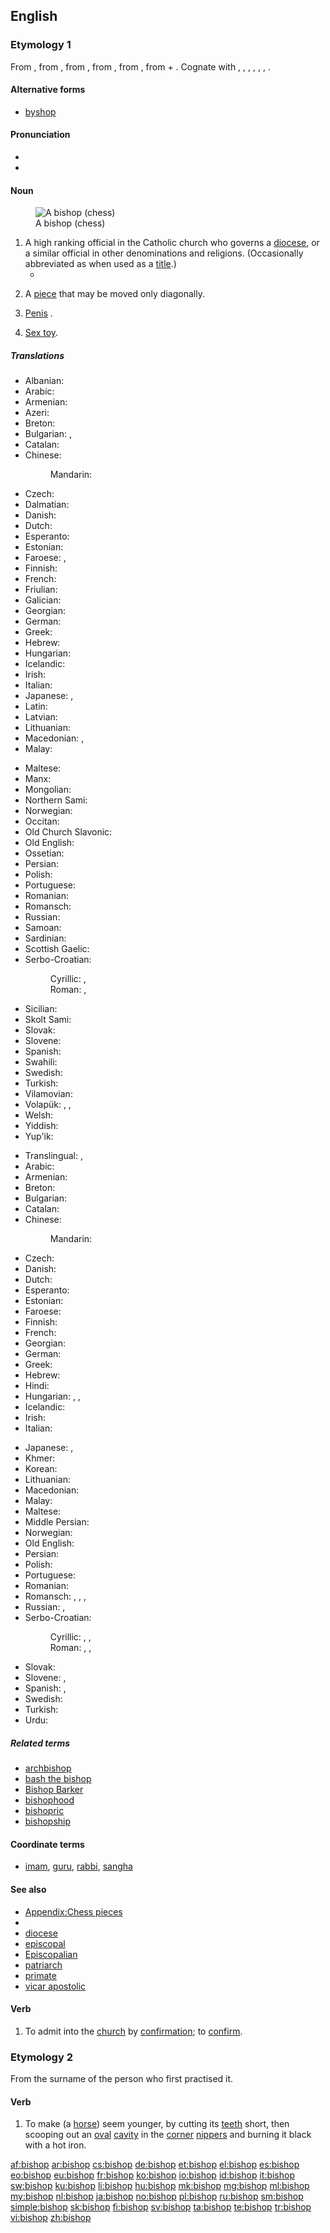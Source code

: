 ==English==

===Etymology 1===
From {{etyl|enm|en}} {{term|bishop|lang=enm}}, from {{etyl|ang|en}} {{term|biscop||bishop|lang=ang}}, from {{etyl|VL.|en}} {{term/t|la|*biscopus}}, from {{etyl|la|en}} {{term|episcopus||overseer, supervisor|lang=la}}, from {{etyl|grc|en}} {{term|ἐπίσκοπος||overseer|tr=episkopos|lang=grc}}, from {{term|ἐπί||over|tr=epi|lang=grc}} + {{term|σκοπέω||I examine|tr=skopeō|lang=grc}}. Cognate with {{etyl|fy|-}} {{term|biskop||bishop|lang=fy}}, {{etyl|nl|-}} {{term|bisschop||bishop|lang=nl}}, {{etyl|de|-}} {{term|Bischof||bishop|lang=de}}, {{etyl|sv|-}} {{term|biskop||bishop|lang=sv}}, {{etyl|no|-}} {{term|biskop||bishop|lang=no}}, {{etyl|is|-}} {{term|biskup||bishop|lang=is}}, {{etyl|got|-}} {{term|||tr=aipiskaupus|bishop|lang=got}}.

====Alternative forms====
* [[byshop]] {{qualifier|obsolete}}

====Pronunciation====
* {{IPA|/ˈbɪʃəp/}}
* {{audio|En-us-bishop.ogg|Audio (US)}}

====Noun====
{{en-noun}}
{{wikipedia|Bishop}}
[[File:Chess bishop 0970.jpg|thumb|A {{pedlink|Staunton|w=Staunton chess set}} bishop (chess)]]
# A high ranking official in the Catholic church who governs a [[diocese]], or a similar official in other denominations and religions. (Occasionally abbreviated as {{term|Bp.|lang=en}} when used as a [[title]].)
#*{{quote-book|year=1918|author={{w|W. B. Maxwell}}|chapter=3
|title=[http://openlibrary.org/works/OL1097634W The Mirror and the Lamp]
|passage=One saint's day in mid-term a certain newly appointed suffragan-'''bishop''' came to the school chapel, and there preached on “The Inner Life.”}}
# {{context|chess|lang=en}} A [[piece]] that may be moved only diagonally.
#: {{usex|The '''bishop''' is confined to squares of a single color.|lang=en}}
# {{context|slang|lang=en}} [[penis|Penis]] {{qualifier|see [[bash the bishop]]}}.
# {{rfv-sense}} {{context|slang|lang=en}} [[sex toy|Sex toy]].

=====Translations=====
{{trans-top|church official}}
* Albanian: {{t-|sq|peshkop}}
* Arabic: {{t-|ar|أسقف|tr='úsquf|sc=Arab}}
* Armenian: {{t-|hy|եպիսկոպոս|tr=episkopos|sc=Armn}}
* Azeri: {{t-|az|yepiskop}}
* Breton: {{t+|br|eskob|m}}
* Bulgarian: {{t+|bg|епископ|m|tr=episkop|sc=Cyrl}}, {{t+|bg|владика|m|tr=vladika|sc=Cyrl}}
* Catalan: {{t-|ca|bisbe|m}}
* Chinese:
*: Mandarin: {{t|cmn|主教|tr=zhǔjiào|sc=Hani}}
* Czech: {{t-|cs|biskup|m}}
* Dalmatian: {{tø|dlm|pascu|m}}
* Danish: {{t-|da|biskop|c}}
* Dutch: {{t+|nl|bisschop|m}}
* Esperanto: {{t-|eo|episkopo}}
* Estonian: {{t-|et|piiskop}}
* Faroese: {{t-|fo|biskupur|m}}, {{t-|fo|bispur|m}}
* Finnish: {{t+|fi|piispa}}
* French: {{t+|fr|évêque|m}}
* Friulian: {{tø|fur|vescul|m}}
* Galician: {{t-|gl|bispo|m}}
* Georgian: {{t-|ka|ეპისკოპოსი|tr=episkoposi|sc=Geor}}
* German: {{t+|de|Bischof|m}}
* Greek: {{t+|el|επίσκοπος|m|tr=epískopos|sc=Grek}}
* Hebrew: {{t+|he|בישוף|m|tr=bishof|sc=Hebr}}
* Hungarian: {{t+|hu|püspök}}
* Icelandic: {{t+|is|biskup|m}}
* Irish: {{t-|ga|easpag|m}}
* Italian: {{t+|it|vescovo|m}}
* Japanese: {{t-|ja|主教|tr=しゅきょう, shukyō}} {{qualifier|Orthodox and Anglican church}}, {{t-|ja|司教|tr=しきょう, shikyō}} {{qualifier|Catholic church}}
* Latin: {{t-|la|episcopus|m}}
* Latvian: {{t+|lv|bīskaps}}
* Lithuanian: {{t-|lt|vyskupas|m}}
* Macedonian: {{t-|mk|епископ|m|tr=épiskop|sc=Cyrl}}, {{t-|mk|бискуп|m|tr=bískup|sc=Cyrl}}
* Malay: {{t-|ms|biskop}}
{{trans-mid}}
* Maltese: {{t-|mt|isqof|m}}
* Manx: {{t-|gv|aspick|m}}
* Mongolian: {{t-|mn|хүрээний тэргүүн|sc=Cyrl}}
* Northern Sami: {{tø|se|bisma}}
* Norwegian: {{t+|no|biskop}}
* Occitan: {{t+|oc|avesque|m}}
* Old Church Slavonic: {{tø|cu|бискоупъ|m}}
* Old English: {{t-|ang|biscop|m}}
* Ossetian: {{tø|os|алчер|tr=alčer|sc=Cyrl}}
* Persian: {{t+|fa|اسقف|tr=osghof|sc=fa-Arab}}
* Polish: {{t+|pl|biskup|m}}
* Portuguese: {{t+|pt|bispo|m}}
* Romanian: {{t-|ro|episcop|m}}
* Romansch: {{t-|rm|uvestg|m}}
* Russian: {{t+|ru|епископ|m|tr=jepískop|sc=Cyrl}}
* Samoan: {{t-|sm|'epikopō}}
* Sardinian: {{t-|sc|obíscu|m}}
* Scottish Gaelic: {{t-|gd|easbaig|m}}
* Serbo-Croatian:
*: Cyrillic: {{t-|sh|епископ|m}}, {{t-|sh|бискуп|m}}
*: Roman: {{t-|sh|episkop|m}}, {{t-|sh|biskup|m}}
* Sicilian: {{t+|scn|vìscuvu|m}}
* Skolt Sami: {{tø|sms|aa´rhel}}
* Slovak: {{t-|sk|biskup|m}}
* Slovene: {{t+|sl|škòf|m}}
* Spanish: {{t+|es|obispo|m}}
* Swahili: {{t|sw|askofu}}
* Swedish: {{t+|sv|biskop|c}}
* Turkish: {{t+|tr|piskopos}}
* Vilamovian: {{tø|wym|bisküp}}
* Volapük: {{qualifier|male or female}} {{t+|vo|bijop}}, {{qualifier|male}} {{t-|vo|hibijop}}, {{qualifier|female}} {{t-|vo|jibijop}}
* Welsh: {{t-|cy|esgob|m}}
* Yiddish: {{t-|yi|ביסקופּ|m|tr=biskup|sc=Hebr}}
* Yup'ik: {{tø|esu|allgiliyaq}}
{{trans-bottom}}

{{trans-top|chess piece}}
* Translingual: {{tø|mul|♗}}, {{tø|mul|♝}}
* Arabic: {{t-|ar|فيل|m|tr=fiil|sc=Arab}}
* Armenian: {{t+|hy|փիղ|tr=p'iġ|sc=Armn}}
* Breton: {{t+|br|furlukin|m}}
* Bulgarian: {{t-|bg|офицер|m|sc=Cyrl}}
* Catalan: {{t-|ca|alfil|m}}
* Chinese:
*: Mandarin: {{t-|cmn|象|tr=xiàng|sc=Hani}}
* Czech: {{t-|cs|střelec|m}}
* Danish: {{t+|da|løber|c}}
* Dutch: {{t+|nl|loper|m}}
* Esperanto: {{t+|eo|kuriero}}
* Estonian: {{t-|et|oda}}
* Faroese: {{t-|fo|bispur|m}}
* Finnish: {{t+|fi|lähetti}}
* French: {{t+|fr|fou|m}}
* Georgian: {{t+|ka|კუ|tr=ku|sc=Geor}}
* German: {{t+|de|Läufer|m}}
* Greek: {{t+|el|αξιωματικός|m|tr=axiomatikós|sc=Grek}}
* Hebrew: {{t+|he|רץ|f|tr=ratz|sc=Hebr}}
* Hindi: {{t+|hi|ऊँट|m|tr=ū.nt'|sc=Deva}}
* Hungarian: {{t+|hu|futó}}, {{t+|hu|futár}}, {{t+|hu|bolond}}
* Icelandic: {{t+|is|biskup|m}}
* Irish: {{t-|ga|easpag|m}}
* Italian: {{t+|it|alfiere|m}}
{{trans-mid}}
* Japanese: {{t-|ja|ビショップ|tr=bishoppu}}, {{t-|ja|角行|tr=かくぎょう, kakugyō}}
* Khmer: {{t-|km|​គោល|tr=koul|sc=Khmr}}
* Korean: {{t-|ko|비숍|tr=bisyop|sc=Hang}}
* Lithuanian: {{t-|lt|rikis|m}}
* Macedonian: {{t-|mk|ловец|m|tr=lóvec|sc=Cyrl}}
* Malay: {{t-|ms|gajah}}
* Maltese: {{t-|mt|isqof|m}}
* Middle Persian: {{tø|pal|𐭯𐭩𐭫|tr=pīl|sc=Phli}}
* Norwegian: {{t+|no|løper|m}}
* Old English: {{t-|ang|biscop|m}}
* Persian: {{t+|fa|فیل|tr=fil|sc=fa-Arab}}
* Polish: {{t+|pl|goniec|m}}
* Portuguese: {{t+|pt|bispo|m}}
* Romanian: {{t+|ro|nebun|m}}
* Romansch: {{qualifier|Rumantsch Grischun, Sursilvan}} {{t-|rm|currider|m}}, {{qualifier|Sutsilvan}} {{t-|rm|curider|m}}, {{qualifier|Surmiran}} {{t-|rm|currier|m}}, {{qualifier|Puter, Vallader}} {{t-|rm|curridur|m}}
* Russian: {{t+|ru|слон|m|tr=slon|sc=Cyrl}}, {{t+|ru|офицер|m|tr=oficér|sc=Cyrl}} {{qualifier|informal}}
* Serbo-Croatian:
*: Cyrillic: {{t-|sh|ловац|m}}, {{t-|sh|тркач|m}}, {{t-|sh|лауфер|m}}
*: Roman: {{t-|sh|lovac|m}}, {{t-|sh|trkač|m}}, {{t-|sh|laufer|m}}
* Slovak: {{t-|sk|strelec|m}}
* Slovene: {{t-|sl|tekáč|m}}, {{t+|sl|lôvec|m}}
* Spanish: {{t+|es|alfil|m}}, {{t-|es|arfil|m}}
* Swedish: {{t+|sv|löpare|c}}
* Turkish: {{t+|tr|fil}}
* Urdu: {{t-|ur|اونٹ|m|tr=ū.nt'|sc=ur-Arab}}
{{trans-bottom}}

=====Related terms=====
* [[archbishop]]
* [[bash the bishop]]
* [[Bishop Barker]]
* [[bishophood]]
* [[bishopric]]
* [[bishopship]]

====Coordinate terms====
* [[imam]], [[guru]], [[rabbi]], [[sangha]]

====See also====
* [[Appendix:Chess pieces]]
* {{list:chess pieces/en}}
* [[diocese]]
* [[episcopal]]
* [[Episcopalian]]
* [[patriarch]]
* [[primate]]
* [[vicar apostolic]]

====Verb====
{{en-verb}}

# To admit into the [[church]] by [[confirmation]]; to [[confirm]].

===Etymology 2===
From the surname of the person who first practised it.

====Verb====
{{en-verb}}

# {{context|transitive|obsolete|lang=en}} To make (a [[horse]]) seem younger, by cutting its [[tooth|teeth]] short, then scooping out an [[oval]] [[cavity]] in the [[corner]] [[nipper]]s and burning it black with a hot iron.
#: {{rfquotek|J. H. Walsh}}

{{Webster 1913}}

[[af:bishop]]
[[ar:bishop]]
[[cs:bishop]]
[[de:bishop]]
[[et:bishop]]
[[el:bishop]]
[[es:bishop]]
[[eo:bishop]]
[[eu:bishop]]
[[fr:bishop]]
[[ko:bishop]]
[[io:bishop]]
[[id:bishop]]
[[it:bishop]]
[[sw:bishop]]
[[ku:bishop]]
[[li:bishop]]
[[hu:bishop]]
[[mk:bishop]]
[[mg:bishop]]
[[ml:bishop]]
[[my:bishop]]
[[nl:bishop]]
[[ja:bishop]]
[[no:bishop]]
[[pl:bishop]]
[[ru:bishop]]
[[sm:bishop]]
[[simple:bishop]]
[[sk:bishop]]
[[fi:bishop]]
[[sv:bishop]]
[[ta:bishop]]
[[te:bishop]]
[[tr:bishop]]
[[vi:bishop]]
[[zh:bishop]]